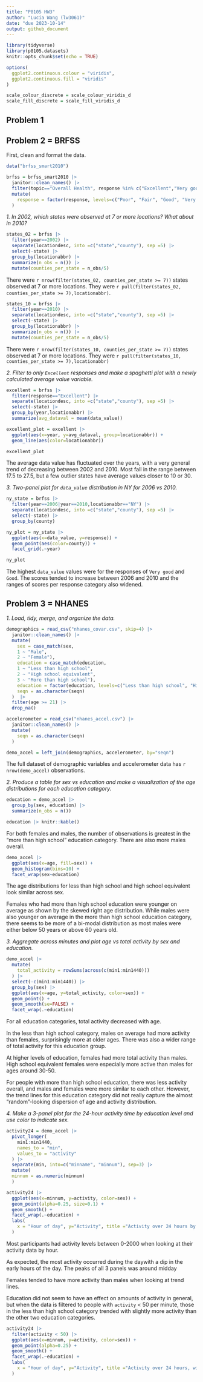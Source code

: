 ```yaml
---
title: "P8105 HW3"
author: "Lucia Wang (lw3061)"
date: "due 2023-10-14"
output: github_document
---
```


```r
library(tidyverse)
library(p8105.datasets)
knitr::opts_chunk$set(echo = TRUE)

options(
  ggplot2.continuous.colour = "viridis",
  ggplot2.continuous.fill = "viridis"
)

scale_colour_discrete = scale_colour_viridis_d
scale_fill_discrete = scale_fill_viridis_d

```

## Problem 1

## Problem 2 = BRFSS
First, clean and format the data.
```r
data("brfss_smart2010")

brfss = brfss_smart2010 |>
  janitor::clean_names() |>
  filter(topic=="Overall Health", response %in% c("Excellent","Very good","Good","Fair","Poor")) |>
  mutate(
    response = factor(response, levels=c("Poor", "Fair", "Good", "Very good", "Excellent"))
  )
```

*1. In 2002, which states were observed at 7 or more locations? What about in 2010?*
```r
states_02 = brfss |>
  filter(year==2002) |>
  separate(locationdesc, into =c("state","county"), sep =5) |>
  select(-state) |>
  group_by(locationabbr) |>
  summarize(n_obs = n()) |>
  mutate(counties_per_state = n_obs/5)

```

There were `r nrow(filter(states_02, counties_per_state >= 7))` states observed at 7 or more locations. They were `r pull(filter(states_02, counties_per_state >= 7),locationabbr)`.

```r
states_10 = brfss |>
  filter(year==2010) |>
  separate(locationdesc, into =c("state","county"), sep =5) |>
  select(-state) |>
  group_by(locationabbr) |>
  summarize(n_obs = n()) |>
  mutate(counties_per_state = n_obs/5)
```

There were `r nrow(filter(states_10, counties_per_state >= 7))` states observed at 7 or more locations. They were `r pull(filter(states_10, counties_per_state >= 7),locationabbr)`

*2. Filter to only `Excellent` responses and make a spaghetti plot with a newly calculated average value variable.*
```r
excellent = brfss |> 
  filter(response=="Excellent") |>
  separate(locationdesc, into =c("state","county"), sep =5) |>
  select(-state) |>
  group_by(year,locationabbr) |>
  summarize(avg_dataval = mean(data_value))

excellent_plot = excellent |> 
  ggplot(aes(x=year, y=avg_dataval, group=locationabbr)) + 
  geom_line(aes(color=locationabbr))

excellent_plot
```

The average data value has fluctuated over the years, with a very general trend of decreasing between 2002 and 2010. Most fall in the range between 17.5 to 27.5, but a few outlier states have average values closer to 10 or 30. 

*3. Two-panel plot for `data_value` distribution in NY for 2006 vs 2010.*
```r
ny_state = brfss |>
  filter(year==2006|year==2010,locationabbr=="NY") |>
  separate(locationdesc, into =c("state","county"), sep =5) |>
  select(-state) |>
  group_by(county)

ny_plot = ny_state |>
  ggplot(aes(x=data_value, y=response)) +
  geom_point(aes(color=county)) +
  facet_grid(.~year)

ny_plot
```

The highest `data_value` values were for the responses of `Very good` and `Good`. The scores tended to increase between 2006 and 2010 and the ranges of scores per response category also widened. 


## Problem 3 = NHANES
*1. Load, tidy, merge, and organize the data.*
```r
demographics = read_csv("nhanes_covar.csv", skip=4) |>
  janitor::clean_names() |>
  mutate(
    sex = case_match(sex,
    1 ~ "Male",
    2 ~ "Female"),
    education = case_match(education,
    1 ~ "Less than high school",
    2 ~ "High school equivalent",
    3 ~ "More than high school"),
    education = factor(education, levels=c("Less than high school", "High school equivalent", "More than high school")),
    seqn = as.character(seqn)
  )  |>
  filter(age >= 21) |>
  drop_na()

accelerometer = read_csv("nhanes_accel.csv") |>
  janitor::clean_names() |>
  mutate(
    seqn = as.character(seqn)
  )

demo_accel = left_join(demographics, accelerometer, by="seqn")
```

The full dataset of demographic variables and accelerometer data has `r nrow(demo_accel)` observations.

*2. Produce a table for sex vs education and make a visualization of the age distributions for each education category.*
```r
education = demo_accel |>
  group_by(sex, education) |>
  summarize(n_obs = n())

education |> knitr::kable()
```

For both females and males, the number of observations is greatest in the "more than high school" education category. There are also more males overall. 

```r
demo_accel |>
  ggplot(aes(x=age, fill=sex)) +
  geom_histogram(bins=10) +
  facet_wrap(sex~education)
```

The age distributions for less than high school and high school equivalent look similar across sex. 

Females who had more than high school education were younger on average as shown by the skewed right age distribution. While males were also younger on average in the more than high school education category, there seems to be more of a bi-modal distribution as most males were either below 50 years or above 60 years old.

*3. Aggregate across minutes and plot age vs total activity by sex and education.*
```r
demo_accel |>
  mutate(
    total_activity = rowSums(across(c(min1:min1440)))
  ) |>
  select(-c(min1:min1440)) |>
  group_by(sex) |>
  ggplot(aes(x=age, y=total_activity, color=sex)) +
  geom_point() +
  geom_smooth(se=FALSE) +
  facet_wrap(.~education)
```

For all education categories, total activity decreased with age. 

In the less than high school category, males on average had more activity than females, surprisingly more at older ages. There was also a wider range of total activity for this education group.

At higher levels of education, females had more total activity than males. High school equivalent females were especially more active than males for ages around 30-50. 

For people with more than high school education, there was less activity overall, and males and females were more similar to each other. However, the trend lines for this education category did not really capture the almost "random"-looking dispersion of age and activity distribution. 

*4. Make a 3-panel plot for the 24-hour activity time by education level and use color to indicate sex.*
```r
activity24 = demo_accel |>
  pivot_longer(
    min1:min1440,
    names_to = "min",
    values_to = "activity"
  ) |>
  separate(min, into=c("minname", "minnum"), sep=3) |>
  mutate(
  minnum = as.numeric(minnum)
  ) 

activity24 |>
  ggplot(aes(x=minnum, y=activity, color=sex)) + 
  geom_point(alpha=0.25, size=0.1) +
  geom_smooth() +
  facet_wrap(.~education) +
  labs(
    x = "Hour of day", y="Activity", title ="Activity over 24 hours by sex and education category"
  )
```

Most participants had activity levels between 0-2000 when looking at their activity data by hour. 

As expected, the most activity occurred during the daywith a dip in the early hours of the day. The peaks of all 3 panels was around midday

Females tended to have more activity than males when looking at trend lines. 

Education did not seem to have an effect on amounts of activity in general, but when the data is filtered to people with `activity` < 50 per minute, those in the less than high school category trended with slightly more activity than the other two education categories. 
```r
activity24 |>
  filter(activity < 50) |>
  ggplot(aes(x=minnum, y=activity, color=sex)) + 
  geom_point(alpha=0.25) +
  geom_smooth() +
  facet_wrap(.~education) +
  labs(
    x = "Hour of day", y="Activity", title ="Activity over 24 hours, with values <2000 excluded"
  )
```



